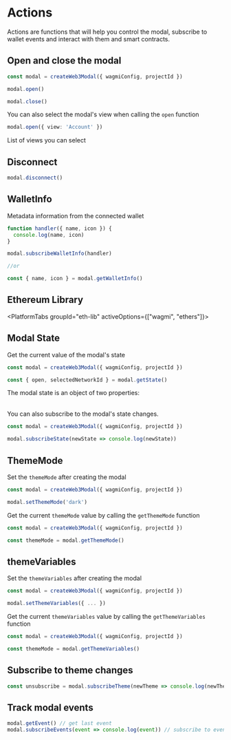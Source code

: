 

# Actions

Actions are functions that will help you control the modal, subscribe to wallet events and interact with them and smart contracts.

## Open and close the modal

```ts
const modal = createWeb3Modal({ wagmiConfig, projectId })

modal.open()

modal.close()
```

You can also select the modal's view when calling the `open` function

```ts
modal.open({ view: 'Account' })
```

List of views you can select

<Table
  headers={['Variable', 'Description']}
  data={[
    {
      variable: { code: 'Connect' },
      description: 'Principal view of the modal - default view when disconnected'
    },
    {
      variable: { code: 'Account' },
      description: 'User profile - default view when connected'
    },
    {
      variable: { code: 'AllWallets' },
      description: 'Shows the list of all available wallets'
    },
    {
      variable: { code: 'Networks' },
      description:
        'List of available networks - you can select and target a specific network before connecting'
    },
    {
      variable: { code: 'WhatIsANetwork' },
      description: '"What is a network" onboarding view'
    },
    {
      variable: { code: 'WhatIsAWallet' },
      description: '"What is a wallet" onboarding view'
    },
    {
      variable: { code: 'OnRampProviders' },
      description: '"On-Ramp main view'
    }
  ]}
/>

## Disconnect

```ts
modal.disconnect()
```

## WalletInfo

Metadata information from the connected wallet

```ts
function handler({ name, icon }) {
  console.log(name, icon)
}

modal.subscribeWalletInfo(handler)

//or

const { name, icon } = modal.getWalletInfo()
```

## Ethereum Library

<PlatformTabs groupId="eth-lib" activeOptions={["wagmi", "ethers"]}>
<PlatformTabItem value="wagmi">

<WagmiActions />

</PlatformTabItem>
<PlatformTabItem value="ethers">

<EthersActions />

</PlatformTabItem>
</PlatformTabs>

## Modal State

Get the current value of the modal's state

```ts
const modal = createWeb3Modal({ wagmiConfig, projectId })

const { open, selectedNetworkId } = modal.getState()
```

The modal state is an object of two properties:

<Table
  headers={['Property', 'Description', 'Type']}
  data={[
    {
      variable: { code: 'open' },
      description: 'Open state will be true when the modal is open and false when closed.',
      type: { code: 'boolean' }
    },
    {
      variable: { code: 'selectedNetworkId' },
      description: 'The current chain id selected by the user',
      type: { code: 'number' }
    }
  ]}
/>

You can also subscribe to the modal's state changes.

```ts
const modal = createWeb3Modal({ wagmiConfig, projectId })

modal.subscribeState(newState => console.log(newState))
```

## ThemeMode

Set the `themeMode` after creating the modal

```ts
const modal = createWeb3Modal({ wagmiConfig, projectId })

modal.setThemeMode('dark')
```

Get the current `themeMode` value by calling the `getThemeMode` function

```ts
const modal = createWeb3Modal({ wagmiConfig, projectId })

const themeMode = modal.getThemeMode()
```

## themeVariables

Set the `themeVariables` after creating the modal

```ts
const modal = createWeb3Modal({ wagmiConfig, projectId })

modal.setThemeVariables({ ... })
```

Get the current `themeVariables` value by calling the `getThemeVariables` function

```ts
const modal = createWeb3Modal({ wagmiConfig, projectId })

const themeMode = modal.getThemeVariables()
```

## Subscribe to theme changes

```ts
const unsubscribe = modal.subscribeTheme(newTheme => console.log(newTheme))
```

## Track modal events

```ts
modal.getEvent() // get last event
modal.subscribeEvents(event => console.log(event)) // subscribe to events
```
